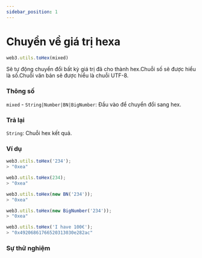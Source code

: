 ```yaml
---
sidebar_position: 1
---
```


# Chuyển về giá trị hexa
```javascript
web3.utils.toHex(mixed)
```
Sẽ tự động chuyển đổi bất kỳ giá trị đã cho thành hex.Chuỗi số sẽ được hiểu là số.Chuỗi văn bản sẽ được hiểu là chuỗi UTF-8.
### Thông số
`mixed` - `String|Number|BN|BigNumber`: Đầu vào để chuyển đổi sang hex.
### Trả lại
`String`: Chuỗi hex kết quả.

### Ví dụ
```javascript
web3.utils.toHex('234');
> "0xea"

web3.utils.toHex(234);
> "0xea"

web3.utils.toHex(new BN('234'));
> "0xea"

web3.utils.toHex(new BigNumber('234'));
> "0xea"

web3.utils.toHex('I have 100€');
> "0x49206861766520313030e282ac"
```
### Sự thử nghiệm
<ToHex/>